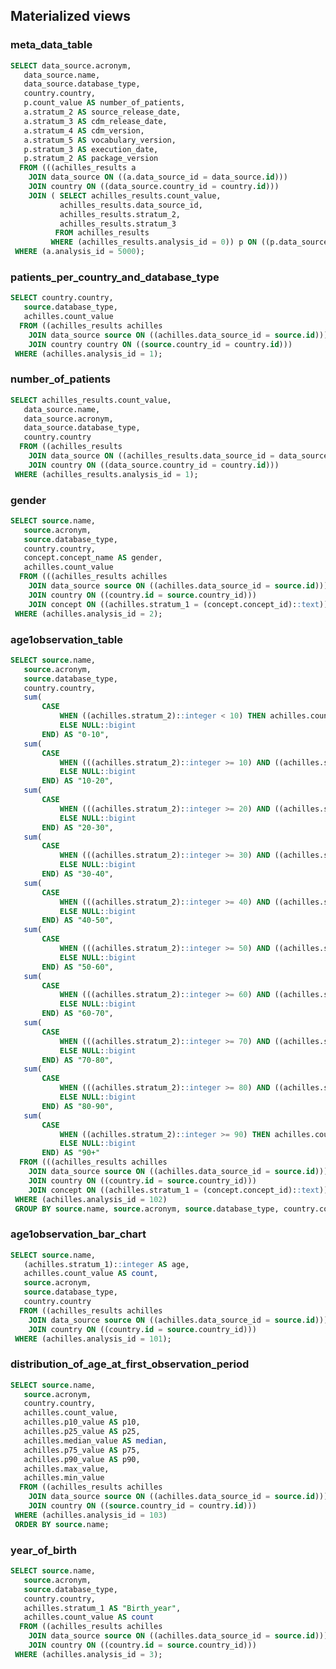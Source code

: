 ## Materialized views

### meta_data_table {-}
```sql
SELECT data_source.acronym,
   data_source.name,
   data_source.database_type,
   country.country,
   p.count_value AS number_of_patients,
   a.stratum_2 AS source_release_date,
   a.stratum_3 AS cdm_release_date,
   a.stratum_4 AS cdm_version,
   a.stratum_5 AS vocabulary_version,
   p.stratum_3 AS execution_date,
   p.stratum_2 AS package_version
  FROM (((achilles_results a
    JOIN data_source ON ((a.data_source_id = data_source.id)))
    JOIN country ON ((data_source.country_id = country.id)))
    JOIN ( SELECT achilles_results.count_value,
           achilles_results.data_source_id,
           achilles_results.stratum_2,
           achilles_results.stratum_3
          FROM achilles_results
         WHERE (achilles_results.analysis_id = 0)) p ON ((p.data_source_id = data_source.id)))
 WHERE (a.analysis_id = 5000);
```

### patients_per_country_and_database_type {-}

```sql
SELECT country.country,
   source.database_type,
   achilles.count_value
  FROM ((achilles_results achilles
    JOIN data_source source ON ((achilles.data_source_id = source.id)))
    JOIN country country ON ((source.country_id = country.id)))
 WHERE (achilles.analysis_id = 1);
```

### number_of_patients {-}

```sql
SELECT achilles_results.count_value,
   data_source.name,
   data_source.acronym,
   data_source.database_type,
   country.country
  FROM ((achilles_results
    JOIN data_source ON ((achilles_results.data_source_id = data_source.id)))
    JOIN country ON ((data_source.country_id = country.id)))
 WHERE (achilles_results.analysis_id = 1);
```

### gender {-}

```sql
SELECT source.name,
   source.acronym,
   source.database_type,
   country.country,
   concept.concept_name AS gender,
   achilles.count_value
  FROM (((achilles_results achilles
    JOIN data_source source ON ((achilles.data_source_id = source.id)))
    JOIN country ON ((country.id = source.country_id)))
    JOIN concept ON ((achilles.stratum_1 = (concept.concept_id)::text)))
 WHERE (achilles.analysis_id = 2);
```

### age1observation_table {-}

```sql
SELECT source.name,
   source.acronym,
   source.database_type,
   country.country,
   sum(
       CASE
           WHEN ((achilles.stratum_2)::integer < 10) THEN achilles.count_value
           ELSE NULL::bigint
       END) AS "0-10",
   sum(
       CASE
           WHEN (((achilles.stratum_2)::integer >= 10) AND ((achilles.stratum_2)::integer < 20)) THEN achilles.count_value
           ELSE NULL::bigint
       END) AS "10-20",
   sum(
       CASE
           WHEN (((achilles.stratum_2)::integer >= 20) AND ((achilles.stratum_2)::integer < 30)) THEN achilles.count_value
           ELSE NULL::bigint
       END) AS "20-30",
   sum(
       CASE
           WHEN (((achilles.stratum_2)::integer >= 30) AND ((achilles.stratum_2)::integer < 40)) THEN achilles.count_value
           ELSE NULL::bigint
       END) AS "30-40",
   sum(
       CASE
           WHEN (((achilles.stratum_2)::integer >= 40) AND ((achilles.stratum_2)::integer < 50)) THEN achilles.count_value
           ELSE NULL::bigint
       END) AS "40-50",
   sum(
       CASE
           WHEN (((achilles.stratum_2)::integer >= 50) AND ((achilles.stratum_2)::integer < 60)) THEN achilles.count_value
           ELSE NULL::bigint
       END) AS "50-60",
   sum(
       CASE
           WHEN (((achilles.stratum_2)::integer >= 60) AND ((achilles.stratum_2)::integer < 70)) THEN achilles.count_value
           ELSE NULL::bigint
       END) AS "60-70",
   sum(
       CASE
           WHEN (((achilles.stratum_2)::integer >= 70) AND ((achilles.stratum_2)::integer < 80)) THEN achilles.count_value
           ELSE NULL::bigint
       END) AS "70-80",
   sum(
       CASE
           WHEN (((achilles.stratum_2)::integer >= 80) AND ((achilles.stratum_2)::integer < 90)) THEN achilles.count_value
           ELSE NULL::bigint
       END) AS "80-90",
   sum(
       CASE
           WHEN ((achilles.stratum_2)::integer >= 90) THEN achilles.count_value
           ELSE NULL::bigint
       END) AS "90+"
  FROM (((achilles_results achilles
    JOIN data_source source ON ((achilles.data_source_id = source.id)))
    JOIN country ON ((country.id = source.country_id)))
    JOIN concept ON ((achilles.stratum_1 = (concept.concept_id)::text)))
 WHERE (achilles.analysis_id = 102)
 GROUP BY source.name, source.acronym, source.database_type, country.country;
```

### age1observation_bar_chart {-}

```sql
SELECT source.name,
   (achilles.stratum_1)::integer AS age,
   achilles.count_value AS count,
   source.acronym,
   source.database_type,
   country.country
  FROM ((achilles_results achilles
    JOIN data_source source ON ((achilles.data_source_id = source.id)))
    JOIN country ON ((country.id = source.country_id)))
 WHERE (achilles.analysis_id = 101);
```

### distribution_of_age_at_first_observation_period {-}

```sql
SELECT source.name,
   source.acronym,
   country.country,
   achilles.count_value,
   achilles.p10_value AS p10,
   achilles.p25_value AS p25,
   achilles.median_value AS median,
   achilles.p75_value AS p75,
   achilles.p90_value AS p90,
   achilles.max_value,
   achilles.min_value
  FROM ((achilles_results achilles
    JOIN data_source source ON ((achilles.data_source_id = source.id)))
    JOIN country ON ((source.country_id = country.id)))
 WHERE (achilles.analysis_id = 103)
 ORDER BY source.name;
```

### year_of_birth {-}

```sql
SELECT source.name,
   source.acronym,
   source.database_type,
   country.country,
   achilles.stratum_1 AS "Birth_year",
   achilles.count_value AS count
  FROM ((achilles_results achilles
    JOIN data_source source ON ((achilles.data_source_id = source.id)))
    JOIN country ON ((country.id = source.country_id)))
 WHERE (achilles.analysis_id = 3);
```

